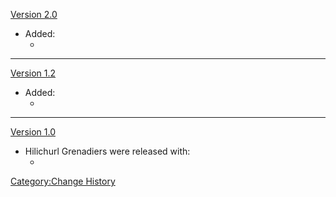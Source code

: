 [[Version 2.0]]
* Added:
** {{Enemy|Electro Hilichurl Grenadier}}
----
[[Version 1.2]]
* Added:
** {{Enemy|Cryo Hilichurl Grenadier}}
----
[[Version 1.0]]
* Hilichurl Grenadiers were released with:
** {{Enemy|Hilichurl Grenadier}}
<noinclude>[[Category:Change History]]</noinclude>